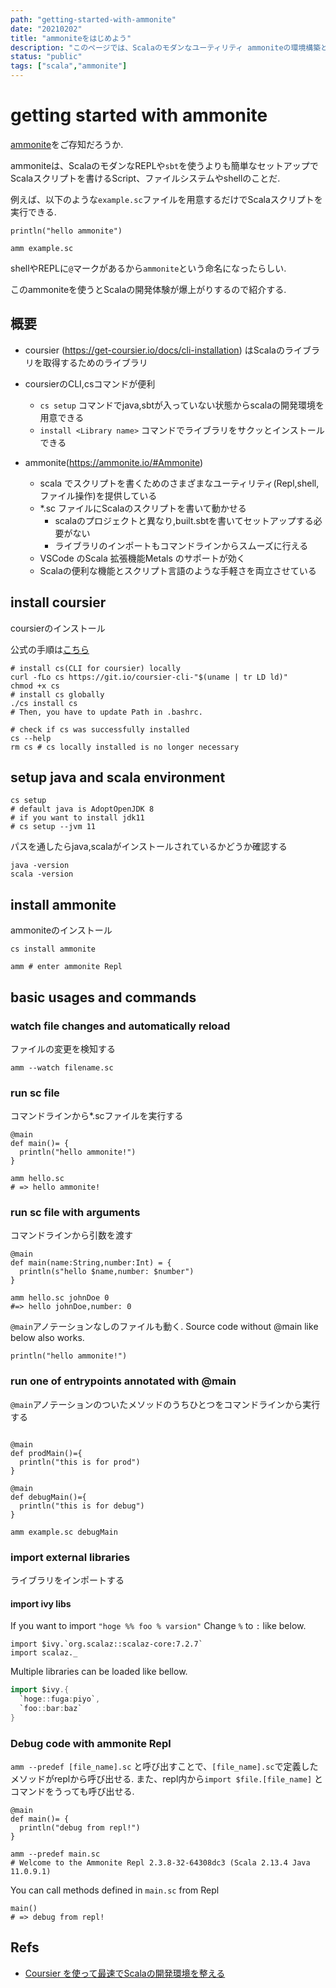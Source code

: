 ```yaml
---
path: "getting-started-with-ammonite"
date: "20210202"
title: "ammoniteをはじめよう"
description: "このページでは、Scalaのモダンなユーティリティ ammoniteの環境構築と基本的な使い方を説明します."
status: "public"
tags: ["scala","ammonite"]
---
```


# getting started with ammonite
[ammonite](https://ammonite.io/)をご存知だろうか. 

ammoniteは、ScalaのモダンなREPLや`sbt`を使うよりも簡単なセットアップで
Scalaスクリプトを書けるScript、ファイルシステムやshellのことだ.

例えば、以下のような`example.sc`ファイルを用意するだけでScalaスクリプトを実行できる.

```scala:title=example.sc
println("hello ammonite")
```

```shell:title=shell
amm example.sc
```

shellやREPLに`@`マークがあるから`ammonite`という命名になったらしい.

このammoniteを使うとScalaの開発体験が爆上がりするので紹介する.

## 概要

- coursier (https://get-coursier.io/docs/cli-installation) はScalaのライブラリを取得するためのライブラリ
- coursierのCLI,csコマンドが便利
  - `cs setup` コマンドでjava,sbtが入っていない状態からscalaの開発環境を用意できる
  - `install <Library name>` コマンドでライブラリをサクッとインストールできる

- ammonite(https://ammonite.io/#Ammonite)
  - scala でスクリプトを書くためのさまざまなユーティリティ(Repl,shell,ファイル操作)を提供している
  - *.sc ファイルにScalaのスクリプトを書いて動かせる
    - scalaのプロジェクトと異なり,built.sbtを書いてセットアップする必要がない
    - ライブラリのインポートもコマンドラインからスムーズに行える
  - VSCode のScala 拡張機能Metals のサポートが効く
  - Scalaの便利な機能とスクリプト言語のような手軽さを両立させている



## install coursier
coursierのインストール

公式の手順は[こちら](https://get-coursier.io/docs/cli-installation)


```shell
# install cs(CLI for coursier) locally
curl -fLo cs https://git.io/coursier-cli-"$(uname | tr LD ld)"
chmod +x cs
# install cs globally
./cs install cs
# Then, you have to update Path in .bashrc.

# check if cs was successfully installed
cs --help
rm cs # cs locally installed is no longer necessary
```

## setup java and scala environment

```shell
cs setup
# default java is AdoptOpenJDK 8
# if you want to install jdk11
# cs setup --jvm 11
```

パスを通したらjava,scalaがインストールされているかどうか確認する

```shell
java -version
scala -version
```

## install ammonite
ammoniteのインストール
```shell
cs install ammonite

amm # enter ammonite Repl
```

## basic usages and commands

### watch file changes and automatically reload
ファイルの変更を検知する
```shell
amm --watch filename.sc
```

### run sc file
コマンドラインから*.scファイルを実行する

```scala:title=hello.sc
@main
def main()= {
  println("hello ammonite!")
}
```

```shell
amm hello.sc
# => hello ammonite!
```

### run sc file with arguments
コマンドラインから引数を渡す
```scala:title=hello.sc
@main
def main(name:String,number:Int) = {
  println(s"hello $name,number: $number")
}
```

```shell
amm hello.sc johnDoe 0
#=> hello johnDoe,number: 0
```
`@main`アノテーションなしのファイルも動く.
Source code without @main like below also works.

```scala:title=hello_v2.sc
println("hello ammonite!")
```

### run one of entrypoints annotated with @main
`@main`アノテーションのついたメソッドのうちひとつをコマンドラインから実行する
```scala:title=example.sc

@main
def prodMain()={
  println("this is for prod")
}

@main
def debugMain()={
  println("this is for debug")
}
```

```shell script
amm example.sc debugMain
```

### import external libraries
ライブラリをインポートする
#### import ivy libs

If you want to import ``"hoge %% foo % varsion"``
Change `%` to `:` like below.

```scala:title=main.sc
import $ivy.`org.scalaz::scalaz-core:7.2.7`
import scalaz._
```

Multiple libraries can be loaded like bellow.

```scala
import $ivy.{
  `hoge::fuga:piyo`,
  `foo::bar:baz`
}
```

### Debug code with ammonite Repl

``amm --predef [file_name].sc`` と呼び出すことで、`[file_name].sc`で定義したメソッドがreplから呼び出せる.
また、repl内から`import $file.[file_name]` とコマンドをうっても呼び出せる.
```scala:title=main.sc
@main
def main()= {
  println("debug from repl!")
}
```

```shell
amm --predef main.sc
# Welcome to the Ammonite Repl 2.3.8-32-64308dc3 (Scala 2.13.4 Java 11.0.9.1)
```
You can call methods defined in `main.sc` from Repl

```shell
main()
# => debug from repl!
```

## Refs
- [Coursier を使って最速でScalaの開発環境を整える](https://nomadblacky.hatenablog.com/entry/2020/03/22/164815)